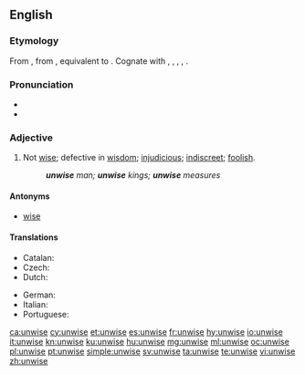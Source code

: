 ==English==

===Etymology===
From {{etyl|enm|en}} {{term|unwis|lang=enm}}, from {{etyl|ang|en}} {{m|ang|unwīs||unwise, foolish, ignorant, uninformed, insane}}, equivalent to {{prefix|un|wise|lang=en}}. Cognate with {{etyl|nl|-}} {{term|onwijs||unwise|lang=nl}}, {{etyl|de|-}} {{term|unweise||unwise|lang=de}}, {{etyl|da|-}} {{term|uvis||unwise|lang=da}}, {{etyl|sv|-}} {{term|ovis||unwise|lang=sv}}, {{etyl|is|-}} {{term|óvís||unwise|lang=is}}.

===Pronunciation===
* {{IPA|/ʌnˈwaɪz/|lang=en}}
* {{rhymes|aɪz|lang=en}}

===Adjective===
{{en-adj|er}}

# Not [[wise]]; defective in [[wisdom]]; [[injudicious]]; [[indiscreet]]; [[foolish]].
#: '''''unwise''' man; '''unwise''' kings; '''unwise''' measures''

====Antonyms====
* [[wise]]

====Translations====
{{trans-top|not wise}}
* Catalan: {{t|ca|imprudent}}
* Czech: {{t|cs|nemoudrý|m}}
* Dutch: {{t+|nl|onverstandig}}
{{trans-mid}}
* German: {{t|de|unklug}}
* Italian: {{t+|it|imprudente}}
* Portuguese: {{t+|pt|insensato}}
{{trans-bottom}}

[[ca:unwise]]
[[cy:unwise]]
[[et:unwise]]
[[es:unwise]]
[[fr:unwise]]
[[hy:unwise]]
[[io:unwise]]
[[it:unwise]]
[[kn:unwise]]
[[ku:unwise]]
[[hu:unwise]]
[[mg:unwise]]
[[ml:unwise]]
[[oc:unwise]]
[[pl:unwise]]
[[pt:unwise]]
[[simple:unwise]]
[[sv:unwise]]
[[ta:unwise]]
[[te:unwise]]
[[vi:unwise]]
[[zh:unwise]]
